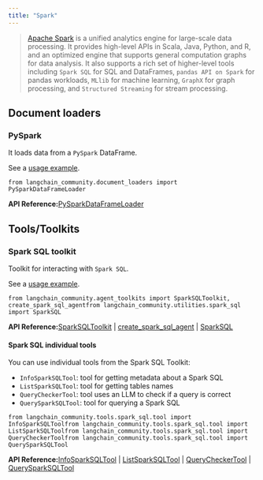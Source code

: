 ```yaml
---
title: "Spark"
---
```


> [Apache Spark](https://spark.apache.org/) is a unified analytics engine for large-scale data processing. It provides high-level APIs in Scala, Java, Python, and R, and an optimized engine that supports general computation graphs for data analysis. It also supports a rich set of higher-level tools including `Spark SQL` for SQL and DataFrames, `pandas API on Spark` for pandas workloads, `MLlib` for machine learning, `GraphX` for graph processing, and `Structured Streaming` for stream processing.

## Document loaders

### PySpark

It loads data from a `PySpark` DataFrame.

See a [usage example](/src/oss/integrations/document_loaders/pyspark_dataframe).

```
from langchain_community.document_loaders import PySparkDataFrameLoader
```

**API Reference:**[PySparkDataFrameLoader](https://python.langchain.com/api_reference/community/document_loaders/langchain_community.document_loaders.pyspark_dataframe.PySparkDataFrameLoader.html)

## Tools/Toolkits

### Spark SQL toolkit

Toolkit for interacting with `Spark SQL`.

See a [usage example](/src/oss/integrations/tools/spark_sql).

```
from langchain_community.agent_toolkits import SparkSQLToolkit, create_spark_sql_agentfrom langchain_community.utilities.spark_sql import SparkSQL
```

**API Reference:**[SparkSQLToolkit](https://python.langchain.com/api_reference/community/agent_toolkits/langchain_community.agent_toolkits.spark_sql.toolkit.SparkSQLToolkit.html) | [create\_spark\_sql\_agent](https://python.langchain.com/api_reference/community/agent_toolkits/langchain_community.agent_toolkits.spark_sql.base.create_spark_sql_agent.html) | [SparkSQL](https://python.langchain.com/api_reference/community/utilities/langchain_community.utilities.spark_sql.SparkSQL.html)

#### Spark SQL individual tools

You can use individual tools from the Spark SQL Toolkit:

* `InfoSparkSQLTool`: tool for getting metadata about a Spark SQL
* `ListSparkSQLTool`: tool for getting tables names
* `QueryCheckerTool`: tool uses an LLM to check if a query is correct
* `QuerySparkSQLTool`: tool for querying a Spark SQL

```
from langchain_community.tools.spark_sql.tool import InfoSparkSQLToolfrom langchain_community.tools.spark_sql.tool import ListSparkSQLToolfrom langchain_community.tools.spark_sql.tool import QueryCheckerToolfrom langchain_community.tools.spark_sql.tool import QuerySparkSQLTool
```

**API Reference:**[InfoSparkSQLTool](https://python.langchain.com/api_reference/community/tools/langchain_community.tools.spark_sql.tool.InfoSparkSQLTool.html) | [ListSparkSQLTool](https://python.langchain.com/api_reference/community/tools/langchain_community.tools.spark_sql.tool.ListSparkSQLTool.html) | [QueryCheckerTool](https://python.langchain.com/api_reference/community/tools/langchain_community.tools.spark_sql.tool.QueryCheckerTool.html) | [QuerySparkSQLTool](https://python.langchain.com/api_reference/community/tools/langchain_community.tools.spark_sql.tool.QuerySparkSQLTool.html)
